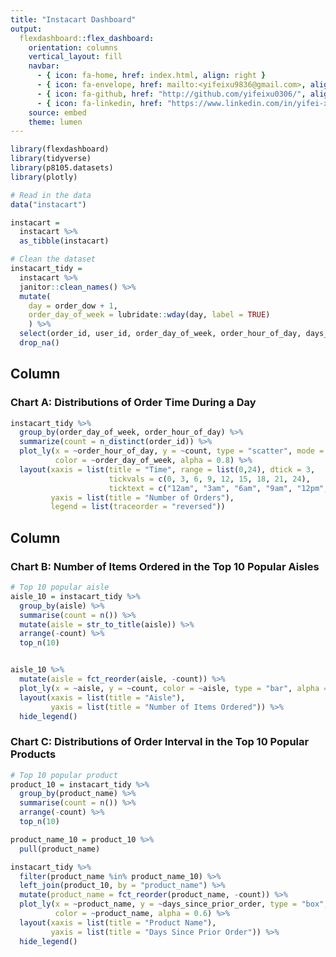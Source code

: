 ```yaml
---
title: "Instacart Dashboard"
output: 
  flexdashboard::flex_dashboard:
    orientation: columns
    vertical_layout: fill
    navbar:
      - { icon: fa-home, href: index.html, align: right }
      - { icon: fa-envelope, href: mailto:<yifeixu9836@gmail.com>, align: right }
      - { icon: fa-github, href: "http://github.com/yifeixu0306/", align: right }
      - { icon: fa-linkedin, href: "https://www.linkedin.com/in/yifei-xu-6190b6228/", align: right }
    source: embed
    theme: lumen
---
```



```r
library(flexdashboard)
library(tidyverse)
library(p8105.datasets)
library(plotly)
```


```r
# Read in the data
data("instacart")

instacart = 
  instacart %>% 
  as_tibble(instacart)
```


```r
# Clean the dataset
instacart_tidy = 
  instacart %>% 
  janitor::clean_names() %>%
  mutate(
    day = order_dow + 1,
    order_day_of_week = lubridate::wday(day, label = TRUE)
    ) %>%
  select(order_id, user_id, order_day_of_week, order_hour_of_day, days_since_prior_order, product_name, aisle, department) %>%
  drop_na()
```


Column {data-width=600}
-----------------------------------------------------------------------

### Chart A: Distributions of Order Time During a Day

```r
instacart_tidy %>%
  group_by(order_day_of_week, order_hour_of_day) %>%
  summarize(count = n_distinct(order_id)) %>%
  plot_ly(x = ~order_hour_of_day, y = ~count, type = "scatter", mode = "lines",
          color = ~order_day_of_week, alpha = 0.8) %>%
  layout(xaxis = list(title = "Time", range = list(0,24), dtick = 3, 
                      tickvals = c(0, 3, 6, 9, 12, 15, 18, 21, 24),
                      ticktext = c("12am", "3am", "6am", "9am", "12pm", "3pm", "6pm", "9pm", "12am")),
         yaxis = list(title = "Number of Orders"),
         legend = list(traceorder = "reversed"))
```

Column {data-width=400}
-----------------------------------------------------------------------

### Chart B: Number of Items Ordered in the Top 10 Popular Aisles

```r
# Top 10 popular aisle
aisle_10 = instacart_tidy %>%
  group_by(aisle) %>% 
  summarise(count = n()) %>% 
  mutate(aisle = str_to_title(aisle)) %>%
  arrange(-count) %>% 
  top_n(10) 


aisle_10 %>% 
  mutate(aisle = fct_reorder(aisle, -count)) %>%
  plot_ly(x = ~aisle, y = ~count, color = ~aisle, type = "bar", alpha = 0.6) %>%
  layout(xaxis = list(title = "Aisle"), 
         yaxis = list(title = "Number of Items Ordered")) %>%
  hide_legend()
```


### Chart C: Distributions of Order Interval in the Top 10 Popular Products

```r
# Top 10 popular product
product_10 = instacart_tidy %>%
  group_by(product_name) %>% 
  summarise(count = n()) %>% 
  arrange(-count) %>% 
  top_n(10) 

product_name_10 = product_10 %>%
  pull(product_name)

instacart_tidy %>% 
  filter(product_name %in% product_name_10) %>%
  left_join(product_10, by = "product_name") %>%
  mutate(product_name = fct_reorder(product_name, -count)) %>% 
  plot_ly(x = ~product_name, y = ~days_since_prior_order, type = "box",
          color = ~product_name, alpha = 0.6) %>% 
  layout(xaxis = list(title = "Product Name"),
         yaxis = list(title = "Days Since Prior Order")) %>%
  hide_legend()


```




